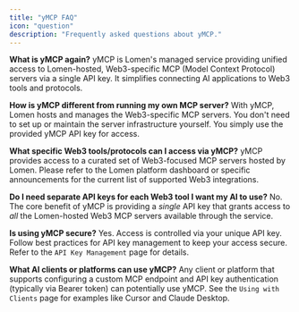 ```yaml
---
title: "yMCP FAQ"
icon: "question"
description: "Frequently asked questions about yMCP."
---
```


**What is yMCP again?**
yMCP is Lomen's managed service providing unified access to Lomen-hosted, Web3-specific MCP (Model Context Protocol) servers via a single API key. It simplifies connecting AI applications to Web3 tools and protocols.

**How is yMCP different from running my own MCP server?**
With yMCP, Lomen hosts and manages the Web3-specific MCP servers. You don't need to set up or maintain the server infrastructure yourself. You simply use the provided yMCP API key for access.

**What specific Web3 tools/protocols can I access via yMCP?**
yMCP provides access to a curated set of Web3-focused MCP servers hosted by Lomen. Please refer to the Lomen platform dashboard or specific announcements for the current list of supported Web3 integrations.

**Do I need separate API keys for each Web3 tool I want my AI to use?**
No. The core benefit of yMCP is providing a _single_ API key that grants access to _all_ the Lomen-hosted Web3 MCP servers available through the service.

**Is using yMCP secure?**
Yes. Access is controlled via your unique API key. Follow best practices for API key management to keep your access secure. Refer to the `API Key Management` page for details.

**What AI clients or platforms can use yMCP?**
Any client or platform that supports configuring a custom MCP endpoint and API key authentication (typically via Bearer token) can potentially use yMCP. See the `Using with Clients` page for examples like Cursor and Claude Desktop.
